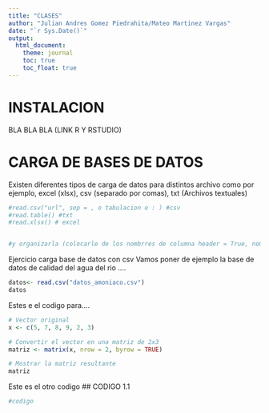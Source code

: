 ```yaml
---
title: "CLASES"
author: "Julian Andres Gomez Piedrahita/Mateo Martinez Vargas"
date: "`r Sys.Date()`"
output: 
  html_document:
    theme: journal
    toc: true
    toc_float: true
---
```



# INSTALACION

BLA BLA BLA (LINK R Y RSTUDIO)

# CARGA DE BASES DE DATOS

Existen diferentes tipos de carga de datos para distintos archivo como por ejemplo, excel (xlsx), csv (separado por comas), txt (Archivos textuales)


```r
#read.csv("url", sep = , o tabulacion o : ) #csv
#read.table() #txt
#read.xlsx() # excel


#y organizarla (colocarle de los nombrres de columna header = True, nombres filas quitarse, row.names(false),  )
```


Ejercicio carga base de datos con csv
Vamos poner de ejemplo la base de datos de calidad del agua del rio ....

```r
datos<- read.csv("datos_amoniaco.csv")
datos
```



Estes e el codigo para....
```r

# Vector original
x <- c(5, 7, 8, 9, 2, 3)

# Convertir el vector en una matriz de 2x3
matriz <- matrix(x, nrow = 2, byrow = TRUE)

# Mostrar la matriz resultante
matriz

```

Este es el otro codigo 
## CODIGO 1.1
```r

#codigo

```

